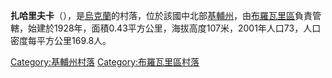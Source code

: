 {{coord|50|36|13|N|31|1|10|E|scale:30000|display=title}}

'''扎哈里夫卡'''（{{lang-uk|Захарівка}}），是[[烏克蘭|烏克蘭]]的村落，位於該國中北部[[基輔州|基輔州]]，由[[布羅瓦里區|布羅瓦里區]]負責管轄，始建於1928年，面積0.43平方公里，海拔高度107米，2001年人口73，人口密度每平方公里169.8人。

{{DEFAULTSORT:Захарівка}}
[[Category:基輔州村落|Category:基輔州村落]]
[[Category:布羅瓦里區村落|Category:布羅瓦里區村落]]


{{Kiev-geo-stub}}